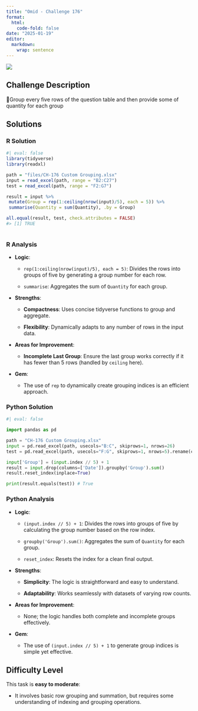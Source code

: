 ```yaml
---
title: "Omid - Challenge 176"
format: 
  html:
    code-fold: false
date: "2025-01-19"
editor: 
  markdown: 
    wrap: sentence
---
```


![](/challenges/images/OmidC176.jpg)

## Challenge Description

🔰Group every five rows of the question table and then provide some of quantity for each group

## Solutions

::: panel-tabset
### R Solution

```r
#| eval: false
library(tidyverse)
library(readxl)

path = "files/CH-176 Custom Grouping.xlsx"
input = read_excel(path, range = "B2:C27")
test = read_excel(path, range = "F2:G7")

result = input %>%
 mutate(Group = rep(1:ceiling(nrow(input)/5), each = 5)) %>%
 summarise(Quantity = sum(Quantity), .by = Group)

all.equal(result, test, check.attributes = FALSE)
#> [1] TRUE
                           
```

### R Analysis

-   **Logic**:

    -   `rep(1:ceiling(nrow(input)/5), each = 5)`: Divides the rows into groups of five by generating a group number for each row.

    -   `summarise`: Aggregates the sum of `Quantity` for each group.

<!-- -->

-   **Strengths**:

    -   **Compactness**: Uses concise tidyverse functions to group and aggregate.

    -   **Flexibility**: Dynamically adapts to any number of rows in the input data.

-   **Areas for Improvement**:

    -   **Incomplete Last Group**: Ensure the last group works correctly if it has fewer than 5 rows (handled by `ceiling` here).

-   **Gem**:

    -   The use of `rep` to dynamically create grouping indices is an efficient approach.

### Python Solution

```python
#| eval: false

import pandas as pd

path = "CH-176 Custom Grouping.xlsx"
input = pd.read_excel(path, usecols="B:C", skiprows=1, nrows=26)
test = pd.read_excel(path, usecols="F:G", skiprows=1, nrows=5).rename(columns=lambda x: x.split('.')[0])

input['Group'] = (input.index // 5) + 1
result = input.drop(columns=['Date']).groupby('Group').sum()
result.reset_index(inplace=True)

print(result.equals(test)) # True
```

### Python Analysis

-   **Logic**:

    -   `(input.index // 5) + 1`: Divides the rows into groups of five by calculating the group number based on the row index.

    -   `groupby('Group').sum()`: Aggregates the sum of `Quantity` for each group.

    -   `reset_index`: Resets the index for a clean final output.

<!-- -->

-   **Strengths**:

    -   **Simplicity**: The logic is straightforward and easy to understand.

    -   **Adaptability**: Works seamlessly with datasets of varying row counts.

-   **Areas for Improvement**:

    -   None; the logic handles both complete and incomplete groups effectively.

-   **Gem**:

    -   The use of `(input.index // 5) + 1` to generate group indices is simple yet effective.
:::

## **Difficulty Level**

This task is **easy to moderate**:

-   It involves basic row grouping and summation, but requires some understanding of indexing and grouping operations.
